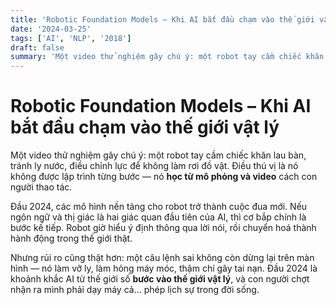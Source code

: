 ```yaml
---
title: 'Robotic Foundation Models – Khi AI bắt đầu chạm vào thế giới vật lý'
date: '2024-03-25'
tags: ['AI', 'NLP', '2018']
draft: false
summary: 'Một video thử nghiệm gây chú ý: một robot tay cầm chiếc khăn lau bàn, tránh ly nước, điều chỉnh lực '
---
```


# Robotic Foundation Models – Khi AI bắt đầu chạm vào thế giới vật lý

Một video thử nghiệm gây chú ý: một robot tay cầm chiếc khăn lau bàn, tránh ly nước, điều chỉnh lực để không làm rơi đồ vật. Điều thú vị là nó không được lập trình từng bước — nó **học từ mô phỏng và video** cách con người thao tác.

Đầu 2024, các mô hình nền tảng cho robot trở thành cuộc đua mới. Nếu ngôn ngữ và thị giác là hai giác quan đầu tiên của AI, thì cơ bắp chính là bước kế tiếp. Robot giờ hiểu ý định thông qua lời nói, rồi chuyển hoá thành hành động trong thế giới thật.

Nhưng rủi ro cũng thật hơn: một câu lệnh sai không còn dừng lại trên màn hình — nó làm vỡ ly, làm hỏng máy móc, thậm chí gây tai nạn. Đầu 2024 là khoảnh khắc AI từ thế giới số **bước vào thế giới vật lý**, và con người chợt nhận ra mình phải dạy máy cả… phép lịch sự trong đời sống.